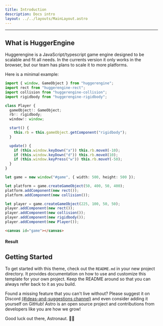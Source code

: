 ```yaml
---
title: Introduction
description: Docs intro
layout: ../../layouts/MainLayout.astro
---
```



---

## What is HuggerEngine

Huggerengine is a JavaScript/typescript game engine designed to be scalable and fit all needs. In the currents version it only works in the browser, but our team has plans to scale it to more platforms.

Here is a minimal example:

```ts
import { window, GameObject } from "huggerengine";
import rect from "huggerengine-rect";
import collision from "huggerengine-collision";
import rigidbody from "huggerengine-rigidbody";

class Player {
  gameObject!: GameObject;
  rb!: rigidbody;
  window!: window;

  start() {
    this.rb = this.gameObject.getComponent("rigidbody");
  }

  update() {
    if (this.window.keyDown("a")) this.rb.moveX(-10);
    if (this.window.keyDown("d")) this.rb.moveX(10);
    if (this.window.keyPress("w")) this.rb.moveY(-50);
  }
}

let game = new window("#game", { width: 500, height: 500 });

let platform = game.createGameObject(50, 400, 50, 400);
platform.addComponent(new rect());
platform.addComponent(new collision());

let player = game.createGameObject(225, 100, 50, 50);
player.addComponent(new rect());
player.addComponent(new collision());
player.addComponent(new rigidbody());
player.addComponent(new Player());
```

```html
<canvas id="game"></canvas>
```

#### Result

<CodeExample> </CodeExample>

## Getting Started

To get started with this theme, check out the `README.md` in your new project directory. It provides documentation on how to use and customize this template for your own project. Keep the README around so that you can always refer back to it as you build.

Found a missing feature that you can't live without? Please suggest it on Discord [(#ideas-and-suggestions channel)](https://astro.build/chat) and even consider adding it yourself on GitHub! Astro is an open source project and contributions from developers like you are how we grow!

Good luck out there, Astronaut. 🧑‍🚀
